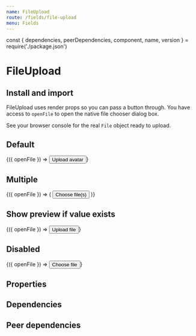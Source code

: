 ```yaml
---
name: FileUpload
route: /fields/file-upload
menu: Fields
---
```


const { dependencies, peerDependencies, component, name, version } = require('./package.json')

# FileUpload

<TagVersion version={version} name={name} />

## Install and import

<Usage component={component} name={name} peerDependencies={peerDependencies} />

FileUpload uses render props so you can pass a button through. You have access to `openFile` to open the native file chooser dialog box.

See your browser console for the real `File` object ready to upload.

## Default

<Playground>
  <Form initialValues={{}}>
    <ConnectedField
      component={FileUpload}
      accept="image/*"
      name="avatar"
      label="Avatar"
      hint="Files must be <200MB"
      required
      onAddFile={console.debug}
      onRemoveFile={console.debug}
      onError={console.error}
    >
      {({ openFile }) => <Button onClick={openFile}>Upload avatar</Button>}
    </ConnectedField>
  </Form>
</Playground>

## Multiple

<Playground>
  <Form initialValues={{}}>
    <ConnectedField
      component={FileUpload}
      accept="application/pdf"
      name="avatar"
      label="Avatar"
      hint="Files must be <200MB"
      multiple
      onAddFile={console.debug}
      onRemoveFile={console.debug}
      required
    >
      {({ openFile }) => (
        <Button onClick={openFile} variant="secondary">
          Choose file(s)
        </Button>
      )}
    </ConnectedField>
  </Form>
</Playground>

## Show preview if value exists

<Playground>
  <Form
    initialValues={{
      avatar:
        'https://cdn-development.welcometothejungle.co/uploads/robert/applicants/303416437e/avatars/0.jpg?v=63731713698'
    }}
  >
    <ConnectedField
      component={FileUpload}
      name="avatar"
      label="Avatar"
      hint="Files must be <200MB"
      required
      onAddFile={console.debug}
      onRemoveFile={console.debug}
    >
      {({ openFile }) => <Button onClick={openFile}>Upload file</Button>}
    </ConnectedField>
  </Form>
</Playground>

## Disabled

<Playground wrapper="withoutMargin">
  <Form initialValues={{}}>
    <ConnectedField component={FileUpload} disabled name="disabled">
      {({ openFile }) => <Button onClick={openFile}>Choose file</Button>}
    </ConnectedField>
  </Form>
</Playground>

## Properties

<Props of={FileUpload} />

## Dependencies

<Dependencies dependencies={dependencies} />

## Peer dependencies

<Dependencies dependencies={peerDependencies} />
